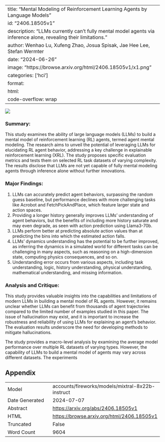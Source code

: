 
---
title: "Mental Modeling of Reinforcement Learning Agents by Language Models"
id: "2406.18505v1"
description: "LLMs currently can't fully mental model agents via inference alone, revealing their limitations."
author: Wenhao Lu, Xufeng Zhao, Josua Spisak, Jae Hee Lee, Stefan Wermter
date: "2024-06-26"
image: "https://browse.arxiv.org/html/2406.18505v1/x1.png"
categories: ['hci']
format:
  html:
    code-overflow: wrap
---

![](https://browse.arxiv.org/html/2406.18505v1/x1.png)

### Summary:

This study examines the ability of large language models (LLMs) to build a mental model of reinforcement learning (RL) agents, termed agent mental modeling. The research aims to unveil the potential of leveraging LLMs for elucidating RL agent behavior, addressing a key challenge in explainable reinforcement learning (XRL). The study proposes specific evaluation metrics and tests them on selected RL task datasets of varying complexity. The results disclose that LLMs are not yet capable of fully mental modeling agents through inference alone without further innovations.

### Major Findings:

1. LLMs can accurately predict agent behaviors, surpassing the random guess baseline, but performance declines with more challenging tasks like Acrobot and FetchPickAndPlace, which feature larger state and action spaces.
2. Providing a longer history generally improves LLMs’ understanding of agent behaviors, but the benefits of including more history saturate and may even degrade, as seen with action prediction using Llama3-70b.
3. LLMs perform better at predicting absolute action values than at predicting the bins into which the estimated action falls.
4. LLMs’ dynamics understanding has the potential to be further improved, as inferring the dynamics in a simulated world for different tasks can be challenging in many aspects, such as reasoning on a high-dimension state, computing physics consequences, and so on.
5. Understanding error occurs from various aspects, including task understanding, logic, history understanding, physical understanding, mathematical understanding, and missing information.

### Analysis and Critique:

This study provides valuable insights into the capabilities and limitations of modern LLMs in building a mental model of RL agents. However, it remains unclear whether LLMs can benefit from thousands of agent trajectories compared to the limited number of examples studied in this paper. The issue of hallucination may exist, and it is important to increase the robustness and reliability of using LLMs for explaining an agent’s behavior. The evaluation results underscore the need for developing methods to mitigate hallucinations.

The study provides a macro-level analysis by examining the average model performance over multiple RL datasets of varying types. However, the capability of LLMs to build a mental model of agents may vary across different datasets. The experiments

## Appendix

|          |          |
|----------|----------|
| Model     | accounts/fireworks/models/mixtral-8x22b-instruct       |
| Date Generated     | 2024-07-07       |
| Abstract | [https://arxiv.org/abs/2406.18505v1](https://arxiv.org/abs/2406.18505v1)        |
| HTML     | [https://browse.arxiv.org/html/2406.18505v1](https://browse.arxiv.org/html/2406.18505v1)       |
| Truncated       | False       |
| Word Count       | 9604       |